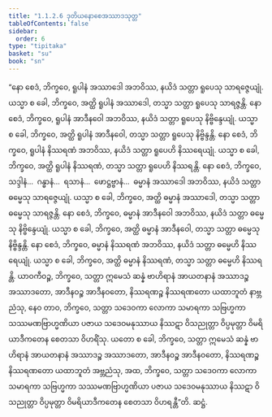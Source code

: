 ```yaml
---
title: "1.1.2.6 ဒုတိယနောစေအဿာဒသုတ္တ"
tableOfContents: false
sidebar:
  order: 6
type: "tipitaka"
basket: "su"
book: "sn"
---
```



<DynamicBreadcrumb />

<Division number="18" book="sn" e="ch" v="18" p="282">

<Paragraph number="45" book="sn">
“နော စေဒံ, ဘိက္ခဝေ, ရူပါနံ အဿာဒေါ အဘဝိဿ, နယိဒံ သတ္တာ ရူပေသု သာရဇ္ဇေယျုံ. ယသ္မာ စ ခေါ, ဘိက္ခဝေ, အတ္ထိ ရူပါနံ အဿာဒေါ, တသ္မာ သတ္တာ ရူပေသု သာရဇ္ဇန္တိ. နော စေဒံ, ဘိက္ခဝေ, ရူပါနံ အာဒီနဝေါ အဘဝိဿ, နယိဒံ သတ္တာ ရူပေသု နိဗ္ဗိန္ဒေယျုံ. ယသ္မာ စ ခေါ, ဘိက္ခဝေ, အတ္ထိ ရူပါနံ အာဒီနဝေါ, တသ္မာ သတ္တာ ရူပေသု နိဗ္ဗိန္ဒန္တိ. နော စေဒံ, ဘိက္ခဝေ, ရူပါနံ နိဿရဏံ အဘဝိဿ, နယိဒံ သတ္တာ ရူပေဟိ နိဿရေယျုံ. ယသ္မာ စ ခေါ, ဘိက္ခဝေ, အတ္ထိ ရူပါနံ နိဿရဏံ, တသ္မာ သတ္တာ ရူပေဟိ နိဿရန္တိ. နော စေဒံ, ဘိက္ခဝေ, သဒ္ဒါနံ…  ဂန္ဓာနံ…  ရသာနံ…  ဖောဋ္ဌဗ္ဗာနံ…  ဓမ္မာနံ အဿာဒေါ အဘဝိဿ, နယိဒံ သတ္တာ ဓမ္မေသု သာရဇ္ဇေယျုံ. ယသ္မာ စ ခေါ, ဘိက္ခဝေ, အတ္ထိ ဓမ္မာနံ အဿာဒေါ, တသ္မာ သတ္တာ ဓမ္မေသု သာရဇ္ဇန္တိ. နော စေဒံ, ဘိက္ခဝေ, ဓမ္မာနံ အာဒီနဝေါ အဘဝိဿ, နယိဒံ သတ္တာ ဓမ္မေသု နိဗ္ဗိန္ဒေယျုံ. ယသ္မာ စ ခေါ, ဘိက္ခဝေ, အတ္ထိ ဓမ္မာနံ အာဒီနဝေါ, တသ္မာ သတ္တာ ဓမ္မေသု နိဗ္ဗိန္ဒန္တိ. နော စေဒံ, ဘိက္ခဝေ, ဓမ္မာနံ နိဿရဏံ အဘဝိဿ, နယိဒံ သတ္တာ ဓမ္မေဟိ နိဿရေယျုံ. ယသ္မာ စ ခေါ, ဘိက္ခဝေ, အတ္ထိ ဓမ္မာနံ နိဿရဏံ, တသ္မာ သတ္တာ ဓမ္မေဟိ နိဿရန္တိ.
</Paragraph>

<Paragraph number="46" book="sn">
ယာဝကီဝဉ္စ, ဘိက္ခဝေ, သတ္တာ ဣမေသံ ဆန္နံ ဗာဟိရာနံ အာယတနာနံ အဿာဒဉ္စ အဿာဒတော, အာဒီနဝဉ္စ အာဒီနဝတော, နိဿရဏဉ္စ နိဿရဏတော ယထာဘူတံ နာဗ္ဘညံသု, နေဝ တာဝ, ဘိက္ခဝေ, သတ္တာ သဒေဝကာ လောကာ သမာရကာ သဗြဟ္မကာ သဿမဏဗြာဟ္မဏိယာ ပဇာယ သဒေဝမနုဿာယ နိဿဋာ ဝိသညုတ္တာ ဝိပ္ပမုတ္တာ ဝိမရိယာဒီကတေန စေတသာ ဝိဟရိံသု. ယတော စ ခေါ, ဘိက္ခဝေ, သတ္တာ ဣမေသံ ဆန္နံ ဗာဟိရာနံ အာယတနာနံ အဿာဒဉ္စ အဿာဒတော, အာဒီနဝဉ္စ အာဒီနဝတော, နိဿရဏဉ္စ နိဿရဏတော ယထာဘူတံ အဗ္ဘညံသု, အထ, ဘိက္ခဝေ, သတ္တာ သဒေဝကာ လောကာ သမာရကာ သဗြဟ္မကာ သဿမဏဗြာဟ္မဏိယာ ပဇာယ သဒေဝမနုဿာယ နိဿဋာ ဝိသညုတ္တာ ဝိပ္ပမုတ္တာ ဝိမရိယာဒီကတေန စေတသာ ဝိဟရန္တီ”တိ.

</Paragraph>
</Division>

<Paragraph number="47" type="center" book="sn">
ဆဋ္ဌံ.
</Paragraph>